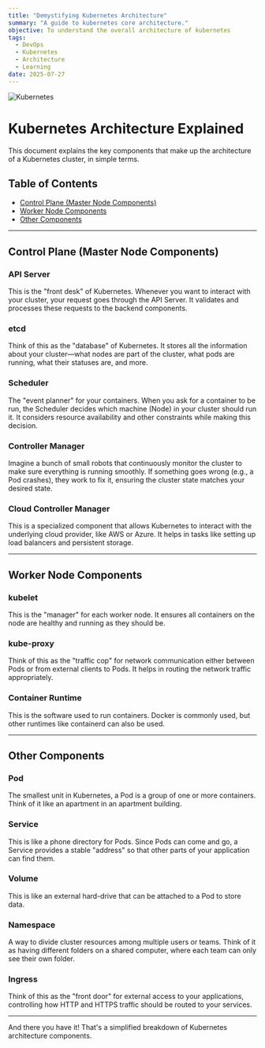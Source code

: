 ```yaml
---
title: "Demystifying Kubernetes Architecture"
summary: "A guide to kubernetes core architecture."
objective: To understand the overall architecture of kubernetes
tags:
  - DevOps
  - Kubernetes
  - Architecture
  - Learning
date: 2025-07-27
---
```


![Kubernetes](/static/images/blogs/02/Kubernetes-Architecture.png)

# Kubernetes Architecture Explained

This document explains the key components that make up the architecture of a Kubernetes cluster, in simple terms.

## Table of Contents

- [Control Plane (Master Node Components)](#control-plane-master-node-components)
- [Worker Node Components](#worker-node-components)
- [Other Components](#other-components)

---

## Control Plane (Master Node Components)

### API Server

This is the "front desk" of Kubernetes. Whenever you want to interact with your cluster, your request goes through the API Server. It validates and processes these requests to the backend components.

### etcd

Think of this as the "database" of Kubernetes. It stores all the information about your cluster—what nodes are part of the cluster, what pods are running, what their statuses are, and more.

### Scheduler

The "event planner" for your containers. When you ask for a container to be run, the Scheduler decides which machine (Node) in your cluster should run it. It considers resource availability and other constraints while making this decision.

### Controller Manager

Imagine a bunch of small robots that continuously monitor the cluster to make sure everything is running smoothly. If something goes wrong (e.g., a Pod crashes), they work to fix it, ensuring the cluster state matches your desired state.

### Cloud Controller Manager

This is a specialized component that allows Kubernetes to interact with the underlying cloud provider, like AWS or Azure. It helps in tasks like setting up load balancers and persistent storage.

---

## Worker Node Components

### kubelet

This is the "manager" for each worker node. It ensures all containers on the node are healthy and running as they should be.

### kube-proxy

Think of this as the "traffic cop" for network communication either between Pods or from external clients to Pods. It helps in routing the network traffic appropriately.

### Container Runtime

This is the software used to run containers. Docker is commonly used, but other runtimes like containerd can also be used.

---

## Other Components

### Pod

The smallest unit in Kubernetes, a Pod is a group of one or more containers. Think of it like an apartment in an apartment building.

### Service

This is like a phone directory for Pods. Since Pods can come and go, a Service provides a stable "address" so that other parts of your application can find them.

### Volume

This is like an external hard-drive that can be attached to a Pod to store data.

### Namespace

A way to divide cluster resources among multiple users or teams. Think of it as having different folders on a shared computer, where each team can only see their own folder.

### Ingress

Think of this as the "front door" for external access to your applications, controlling how HTTP and HTTPS traffic should be routed to your services.

---

And there you have it! That's a simplified breakdown of Kubernetes architecture components.
